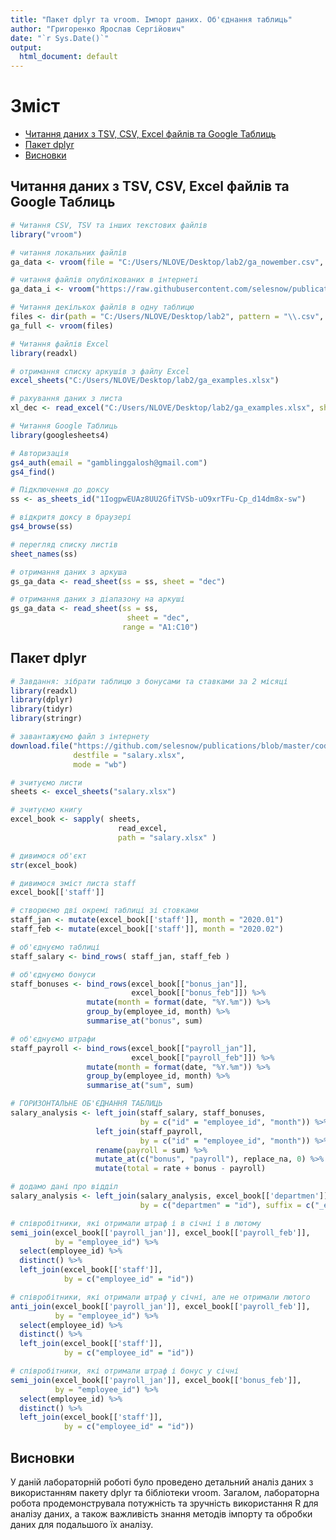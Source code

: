 ```yaml
---
title: "Пакет dplyr та vroom. Імпорт даних. Об'єднання таблиць"
author: "Григоренко Ярослав Сергійович"
date: "`r Sys.Date()`"
output:
  html_document: default
---
```


# Зміст
- [Читання даних з TSV, CSV, Excel файлів та Google Таблиць](#читання-даних-з-tsv-csv-excel-файлів-та-google-таблиць)
- [Пакет dplyr](#пакет-dplyr)
- [Висновки](#висновки)

## Читання даних з TSV, CSV, Excel файлів та Google Таблиць
```r
# Читання CSV, TSV та інших текстових файлів
library("vroom")

# читання локальних файлів
ga_data <- vroom(file = "C:/Users/NLOVE/Desktop/lab2/ga_nowember.csv", delim = "/t")

# читання файлів опублікованих в інтернеті
ga_data_i <- vroom("https://raw.githubusercontent.com/selesnow/publications/master/data_example/russian_text_in_r/ga_nowember.csv")

# Читання декількох файлів в одну таблицю
files <- dir(path = "C:/Users/NLOVE/Desktop/lab2", pattern = "\\.csv", full.names = TRUE)
ga_full <- vroom(files)
```

```r
# Читання файлів Excel
library(readxl)

# отримання списку аркушів з файлу Excel
excel_sheets("C:/Users/NLOVE/Desktop/lab2/ga_examples.xlsx")

# рахування даних з листа
xl_dec <- read_excel("C:/Users/NLOVE/Desktop/lab2/ga_examples.xlsx", sheet = "dec")
```

```r
# Читання Google Таблиць
library(googlesheets4)

# Авторизація
gs4_auth(email = "gamblinggalosh@gmail.com")
gs4_find()

# Підключення до доксу
ss <- as_sheets_id("1IogpwEUAz8UU2GfiTVSb-uO9xrTFu-Cp_d14dm8x-sw")

# відкритя доксу в браузері
gs4_browse(ss)

# перегляд списку листів
sheet_names(ss)

# отримання даних з аркуша
gs_ga_data <- read_sheet(ss = ss, sheet = "dec")

# отримання даних з діапазону на аркуші                      
gs_ga_data <- read_sheet(ss = ss, 
                          sheet = "dec", 
                         range = "A1:C10")
```

## Пакет dplyr
```r
# Завдання: зібрати таблицю з бонусами та ставками за 2 місяці
library(readxl)
library(dplyr)
library(tidyr)
library(stringr)
```

```r
# завантажуємо файл з інтернету
download.file("https://github.com/selesnow/publications/blob/master/code_example/from_excel_to_r/lesson_7/salary.xlsx?raw=true", 
              destfile = "salary.xlsx", 
              mode = "wb")

# зчитуємо листи
sheets <- excel_sheets("salary.xlsx")              

# зчитуємо книгу
excel_book <- sapply( sheets, 
                        read_excel, 
                        path = "salary.xlsx" )

# дивимося об'єкт
str(excel_book)                        

# дивимося зміст листа staff
excel_book[['staff']]

# створюємо дві окремі таблиці зі стовками
staff_jan <- mutate(excel_book[['staff']], month = "2020.01") 
staff_feb <- mutate(excel_book[['staff']], month = "2020.02")

# об'єднуємо таблиці
staff_salary <- bind_rows( staff_jan, staff_feb )

# об'єднуємо бонуси
staff_bonuses <- bind_rows(excel_book[["bonus_jan"]], 
                           excel_book[["bonus_feb"]]) %>%
                 mutate(month = format(date, "%Y.%m")) %>%
                 group_by(employee_id, month) %>%
                 summarise_at("bonus", sum)

# об'єднуємо штрафи
staff_payroll <- bind_rows(excel_book[["payroll_jan"]], 
                           excel_book[["payroll_feb"]]) %>%
                 mutate(month = format(date, "%Y.%m")) %>%
                 group_by(employee_id, month) %>%
                 summarise_at("sum", sum)                 

# ГОРИЗОНТАЛЬНЕ ОБ'ЄДНАННЯ ТАБЛИЦЬ
salary_analysis <- left_join(staff_salary, staff_bonuses, 
                             by = c("id" = "employee_id", "month")) %>%
                   left_join(staff_payroll,
                             by = c("id" = "employee_id", "month")) %>%
                   rename(payroll = sum) %>%
                   mutate_at(c("bonus", "payroll"), replace_na, 0) %>%
                   mutate(total = rate + bonus - payroll)                 

# додамо дані про відділ
salary_analysis <- left_join(salary_analysis, excel_book[['departmen']],
                             by = c("departmen" = "id"), suffix = c("_emploee", "_dep"))                   

# співробітники, які отримали штраф і в січні і в лютому
semi_join(excel_book[['payroll_jan']], excel_book[['payroll_feb']], 
          by = "employee_id") %>%
  select(employee_id) %>%
  distinct() %>%
  left_join(excel_book[['staff']], 
            by = c("employee_id" = "id"))                             

# співробітники, які отримали штраф у січні, але не отримали лютого
anti_join(excel_book[['payroll_jan']], excel_book[['payroll_feb']], 
          by = "employee_id") %>%
  select(employee_id) %>%
  distinct() %>%
  left_join(excel_book[['staff']], 
            by = c("employee_id" = "id"))            

# співробітники, які отримали штраф і бонус у січні
semi_join(excel_book[['payroll_jan']], excel_book[['bonus_feb']], 
          by = "employee_id") %>%
  select(employee_id) %>%
  distinct() %>%
  left_join(excel_book[['staff']], 
            by = c("employee_id" = "id"))            
```

## Висновки

У даній лабораторній роботі було проведено детальний аналіз даних з використанням пакету dplyr та бібліотеки vroom. Загалом, лабораторна робота продемонструвала потужність та зручність використання R для аналізу даних, а також важливість знання методів імпорту та обробки даних для подальшого їх аналізу.

